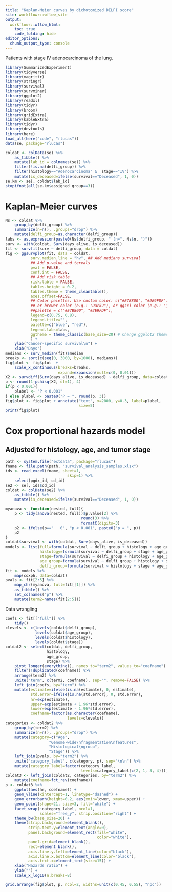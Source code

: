 ```yaml
---
title: "Kaplan-Meier curves by dichotomized DELFI score"
site: workflowr::wflow_site
output:
  workflowr::wflow_html:
    toc: true
    code_folding: hide
editor_options:
  chunk_output_type: console
---
```




Patients with stage IV adenocarcinoma of the lung. 

```r
library(SummarizedExperiment)
library(tidyverse)
library(magrittr)
library(stringr)
library(survival)
library(survminer)
library(ggplot2)
library(readxl)
library(tidyr)
library(broom)
library(gridExtra)
library(kableExtra)
library(tidyr)
library(devtools)
library(here)
load_all(here("code", "rlucas"))
data(se, package="rlucas")
```

```r
coldat <- colData(se) %>%
    as_tibble() %>%
    mutate(lab_id = colnames(se)) %>%
    filter(!is.na(delfi_group)) %>%
    filter(histology=="Adenocarcinoma" &  stage=="IV") %>%
    mutate(is_deceased=ifelse(survival=="Deceased", 1, 0)) 
se.km <- se[, coldat$lab_id]
stopifnot(all(se.km$assigned_group==3))
```

# Kaplan-Meier curves

```r
Ns <- coldat %>%
    group_by(delfi_group) %>%
    summarize(n=n(), .groups="drop") %>%
    mutate(delfi_group=as.character(delfi_group))
labs <- as.expression(paste0(Ns$delfi_group, " (n=", Ns$n, ")"))
surv <- with(coldat, Surv(days_alive, is_deceased))
fit <- survfit(surv ~ delfi_group, data = coldat)
fig <- ggsurvplot(fit, data = coldat,
           surv.median.line = "hv", ## Add medians survival
           ## Add p-value and tervals
           pval = FALSE,
           conf.int = FALSE,
           ## Add risk table
           risk.table = FALSE,
           tables.height = 0.2,
           tables.theme = theme_cleantable(),
           axes.offset=FALSE,
           ## Color palettes. Use custom color: c("#E7B800", "#2E9FDF"),
           ## or brewer color (e.g.: "Dark2"), or ggsci color (e.g.: "jco")
           ##palette = c("#E7B800", "#2E9FDF"),
           legend=c(0.75, 0.8),
           legend.title="", 
           palette=c("blue", "red"),
           legend.labs=labs,
           ggtheme = theme_classic(base_size=20) # Change ggplot2 theme
           ) +
    ylab("Cancer-specific survival\n") +
    xlab("Days")
medians <- surv_median(fit)$median
breaks <- sort(c(seq(0, 3000, by=1000), medians))
fig$plot <- fig$plot  +
    scale_x_continuous(breaks=breaks,
                       expand=expansion(mult=c(0, 0.01)))
X2 <- survdiff(Surv(days_alive, is_deceased) ~ delfi_group, data=coldat)$chisq
p <- round(1-pchisq(X2, df=1), 4)
if(p < 0.001){
    plabel <- "P < 0.001"
} else plabel <- paste0("P = ", round(p, 3))
fig$plot <- fig$plot + annotate("text", x=2000, y=0.3, label=plabel,
                                size=5)
print(fig$plot)
```


# Cox proportional hazards model

## Adjusted for histology, age, and tumor stage

```r
path <- system.file("extdata", package="rlucas")
fname <- file.path(path, "survival_analysis_samples.xlsx")
ids <- read_excel(fname, sheet=1,
                           skip=1) %>%
    select(pgdx_id, cd_id)
se2 <- se[, ids$cd_id]
coldat <- colData(se2) %>%
    as_tibble() %>%
    mutate(is_deceased=ifelse(survival=="Deceased", 1, 0))
```


```r
myanova <- function(nested, full){
    p <- tidy(anova(nested, full))$p.value[2] %>%
                                 round(3) %>%
                                 formatC(digits=3)
    p2 <- ifelse(p=="   0", "p < 0.001", paste0("p = ", p))
    p2
}
coldat$survival <- with(coldat, Surv(days_alive, is_deceased))
models <- list(full=formula(survival ~ delfi_group + histology + age_group + stage),
               histology=formula(survival ~ delfi_group + stage + age_group),
               stage=formula(survival ~ delfi_group + histology + age_group),
               age_group=formula(survival ~ delfi_group + histology + stage),
               delfi_group=formula(survival ~ histology + stage + age_group))
fit <- models %>%
    map(coxph, data=coldat)
pvals <- fit[2:5] %>%
    map_chr(myanova, full=fit[[1]]) %>%
    as_tibble() %>%
    set_colnames("p") %>%
    mutate(term2=names(fit[2:5]))
```

Data wrangling

```r
coefs <- fit[["full"]] %>%
    tidy()
clevels <- c(levels(coldat$delfi_group),
             levels(coldat$age_group),
             levels(coldat$histology),
             levels(coldat$stage))
coldat2 <- select(coldat, delfi_group,
                  histology,
                  age_group,
                  stage) %>%
    pivot_longer(everything(), names_to="term2", values_to="coefname") %>%
    filter(!duplicated(coefname)) %>%
    arrange(term2) %>%
    unite("term", c(term2, coefname), sep="", remove=FALSE) %>%
    left_join(coefs, by="term") %>%
    mutate(estimate=ifelse(is.na(estimate), 0, estimate),
           std.error=ifelse(is.na(std.error), 0, std.error),
           hr=exp(estimate),
           upper=exp(estimate + 1.96*std.error),
           lower=exp(estimate - 1.96*std.error),
           coefname=factor(as.character(coefname),
                           levels=clevels))
categories <- coldat2 %>%
    group_by(term2) %>%
    summarize(n=n(), .groups="drop") %>%
    mutate(category=c("Age",
                   "Genome-wide\nfragmentation\nfeatures",
                   "Histological\ngroup",
                   "Stage")) %>%
    left_join(pvals, by="term2") %>%
    unite("category_label", c(category, p), sep="\n\n") %>%
    mutate(category_label=factor(category_label,
                                 levels=category_label[c(2, 1, 3, 4)]))
coldat3 <- left_join(coldat2, categories, by="term2") %>%
    mutate(coefname=fct_rev(coefname))
p <- coldat3 %>%
    ggplot(aes(hr, coefname)) +
    geom_vline(xintercept=1, linetype="dashed") +
    geom_errorbarh(height=0.2, aes(xmin=lower, xmax=upper)) +
    geom_point(shape=21, size=3, fill="white") +
    facet_wrap(~category_label, ncol=1,
               scales="free_y", strip.position="right") +
    theme_bw(base_size=20) +
    theme(strip.background=element_blank(),
          strip.text.y=element_text(angle=0),
          panel.background=element_rect(fill="white",
                                        color="white"),
          panel.grid=element_blank(),
          rect=element_blank(),
          axis.line.y.left=element_line(color="black"),
          axis.line.x.bottom=element_line(color="black"),
          axis.text.x=element_text(size=15)) +
    xlab("Hazards ratio") +
    ylab("") +
    scale_x_log10(n.breaks=8)
```


```r
grid.arrange(fig$plot, p, ncol=2, widths=unit(c(0.45, 0.55), "npc"))
```

